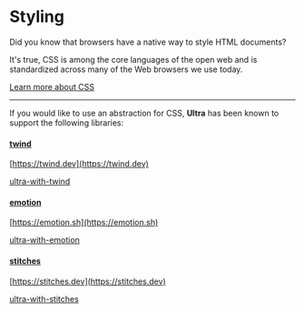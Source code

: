 # Styling

Did you know that browsers have a native way to style HTML documents? 

It's true, CSS is among the core languages of the open web and is standardized across many of the Web browsers we use today.

[Learn more about CSS](https://developer.mozilla.org/en-US/docs/Web/CSS)

---

If you would like to use an abstraction for CSS, **Ultra** has been known to support the following libraries:

#### [twind](#twind)  

[https://twind.dev](https://twind.dev)

[ultra-with-twind](https://github.com/exhibitionist-digital/ultra/tree/main/examples/with-twind)

#### [emotion](#emotion)

[https://emotion.sh](https://emotion.sh)

[ultra-with-emotion](https://github.com/exhibitionist-digital/ultra/tree/main/examples/with-emotion)


#### [stitches](#stitches)

[https://stitches.dev](https://stitches.dev)

[ultra-with-stitches](https://github.com/exhibitionist-digital/ultra/tree/main/examples/with-stitches)
